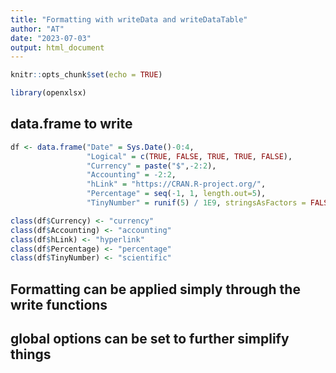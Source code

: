 ```yaml
---
title: "Formatting with writeData and writeDataTable"
author: "AT"
date: "2023-07-03"
output: html_document
---
```


```r
knitr::opts_chunk$set(echo = TRUE)

library(openxlsx)
```

## data.frame to write

```r
df <- data.frame("Date" = Sys.Date()-0:4,
                 "Logical" = c(TRUE, FALSE, TRUE, TRUE, FALSE),
                 "Currency" = paste("$",-2:2),
                 "Accounting" = -2:2,
                 "hLink" = "https://CRAN.R-project.org/", 
                 "Percentage" = seq(-1, 1, length.out=5),
                 "TinyNumber" = runif(5) / 1E9, stringsAsFactors = FALSE)

class(df$Currency) <- "currency"
class(df$Accounting) <- "accounting"
class(df$hLink) <- "hyperlink"
class(df$Percentage) <- "percentage"
class(df$TinyNumber) <- "scientific"
```

## Formatting can be applied simply through the write functions
## global options can be set to further simplify things

```r

```



